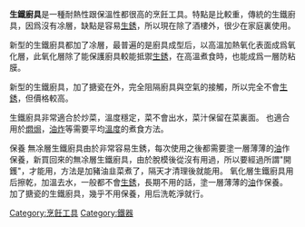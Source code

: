 {{Multiple issues|
{{Expand language|1=en|time=2022-04-09T06:51:57+00:00}}
{{Unreferenced|time=2022-04-09T06:51:57+00:00}}
}}
'''生鐵廚具'''是一種耐熱性跟保溫性都很高的烹飪工具。特點是比較重，傳統的生鐵廚具，因爲沒有凃層，缺點是容易[[生銹|生銹]]，所以現在除了酒樓外，很少在家庭裏使用。

新型的生鐵廚具都加了凃層，最普遍的是廚具成型后，以高溫加熱氧化表面成爲氧化層，此氧化層除了能保護廚具較能抵禦[[生銹|生銹]]，在高溫煮食時，也能成爲一層防粘膜。

新型的生鐵廚具，加了搪瓷在外，完全阻隔廚具與空氣的接觸，所以完全不會[[生銹|生銹]]，但價格較高。

生鐵廚具非常適合於炒菜，溫度穩定，菜不會出水，菜汁保留在菜裏面。
也適合用於[[燜焗|燜焗]]，[[油炸|油炸]]等需要平均[[溫度|溫度]]的煮食方法。

保養
無凃層生鐵廚具由於非常容易生銹，每次使用之後都需要塗一層薄薄的[[油|油]]作保養，新買回來的無凃層生鐵廚具，由於脫模後從沒有用過，所以要經過所謂"開鑊"，才能用，方法是加豬油韭菜煮了，隔天才清理後就能用。
氧化層生鐵廚具用后擦乾，加溫去水，一般都不會[[生銹|生銹]]，長期不用的話，塗一層薄薄的[[油|油]]作保養。
加了搪瓷的生鐵廚具，幾乎不用保養，用后洗乾淨就行。

{{炊具小作品}}
[[Category:烹飪工具|Category:烹飪工具]]
[[Category:鐵器|Category:鐵器]]